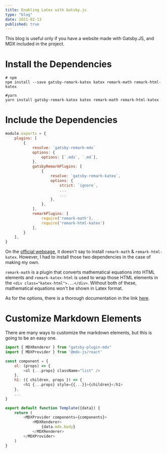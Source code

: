 ```yaml
---
title: Enabling Latex with Gatsby.js
type: "blog"
date: 2021-02-13
published: true
---
```


This blog is useful only if you have a website made with Gatsby.JS, and MDX included in the project.

# Install the Dependencies
```bash:title=terminal
# npm
npm install --save gatsby-remark-katex katex remark-math remark-html-katex 

#yarn
yarn install gatsby-remark-katex katex remark-math remark-html-katex
```

# Include the Dependencies
```javascript:title=./gatsby-config.js
module.exports = {
    plugins: [
        {
            resolve: `gatsby-remark-mdx`
            options: {
                options: [`.mdx`, `.md`],
            },
            gatsbyRemarkPlugins: [
                {
                    resolve: `gatsby-remark-katex`,
                    options: {
                        strict: `ignore`,
                        ...
                        ...  
                    },
                },
            ],
            remarkPlugins: [
                require('remark-math'),
                require('remark-html-katex')
            ],
        }
    ],
}
```

On the [official webpage](https://www.gatsbyjs.com/plugins/gatsby-remark-katex/), it doesn't say to install `remark-math` & `remark-html-katex`.
However, I had to install those two dependencies in the case of making my own. 

`remark-math` is a plugin that converts mathematical equations into HTML elements and `remark-katex-html` is used to wrap those HTML elements in the `<div class="katex-html">...</div>`. 
Without both of these, mathematical equations won't be shown in Latex format.

As for the options, there is a thorough documentation in the link [here](https://katex.org/docs/options.html).

# Customize Markdown Elements
There are many ways to customize the markdown elements, but this is going to be an easy one.

```javascript:title=./src/templates/blogpost-template.js
import { MDXRenderer } from "gatsby-plugin-mdx"
import { MDXProvider } from '@mdx-js/react'

const component = {
    ol: (props) => { 
        <ol {...props} className="list" />
    },
    h1: ({ children, props }) => {
        <h1 {...props} style={{...}}>{children}</h1>
    },
    ...
}

export default function Template({data}) {
    return (
        <MDXProvider components={components}>
            <MDXRenderer>
                {data.mdx.body}
            </MDXRenderer>
        </MDXProvider>
    )
}
```